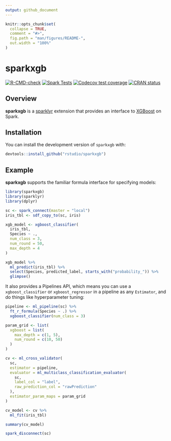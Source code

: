 ```yaml
---
output: github_document
---
```


<!-- README.md is generated from README.Rmd. Please edit that file -->

```r
knitr::opts_chunk$set(
  collapse = TRUE,
  comment = "#>",
  fig.path = "man/figures/README-",
  out.width = "100%"
)
```
# sparkxgb

<!-- badges: start -->
[![R-CMD-check](https://github.com/rstudio/sparkxgb/actions/workflows/R-CMD-check.yaml/badge.svg)](https://github.com/rstudio/sparkxgb/actions/workflows/R-CMD-check.yaml)
[![Spark Tests](https://github.com/rstudio/sparkxgb/actions/workflows/Tests.yaml/badge.svg)](https://github.com/rstudio/sparkxgb/actions/workflows/Tests.yaml)
[![Codecov test coverage](https://codecov.io/gh/rstudio/sparkxgb/branch/main/graph/badge.svg)](https://app.codecov.io/gh/rstudio/sparkxgb?branch=main)
[![CRAN status](https://www.r-pkg.org/badges/version/sparkxgb)](https://CRAN.R-project.org/package=sparkxgb)
<!-- badges: end -->

## Overview

**sparkxgb** is a [sparklyr](https://spark.posit.co/) extension that provides
an interface to [XGBoost](https://github.com/dmlc/xgboost) on Spark.

## Installation

You can install the development version of `sparkxgb` with:

``` r
devtools::install_github("rstudio/sparkxgb")
```

## Example

**sparkxgb** supports the familiar formula interface for specifying models:

```r
library(sparkxgb)
library(sparklyr)
library(dplyr)

sc <- spark_connect(master = "local")
iris_tbl <- sdf_copy_to(sc, iris)

xgb_model <- xgboost_classifier(
  iris_tbl,
  Species ~ .,
  num_class = 3,
  num_round = 50,
  max_depth = 4
)

xgb_model %>%
  ml_predict(iris_tbl) %>%
  select(Species, predicted_label, starts_with("probability_")) %>%
  glimpse()
```

It also provides a Pipelines API, which means you can use a `xgboost_classifier`
or `xgboost_regressor` in a pipeline as any `Estimator`, and do things like 
hyperparameter tuning:

```r
pipeline <- ml_pipeline(sc) %>%
  ft_r_formula(Species ~ .) %>%
  xgboost_classifier(num_class = 3)

param_grid <- list(
  xgboost = list(
    max_depth = c(1, 5),
    num_round = c(10, 50)
  )
)

cv <- ml_cross_validator(
  sc,
  estimator = pipeline,
  evaluator = ml_multiclass_classification_evaluator(
    sc,
    label_col = "label",
    raw_prediction_col = "rawPrediction"
  ),
  estimator_param_maps = param_grid
)

cv_model <- cv %>%
  ml_fit(iris_tbl)

summary(cv_model)

spark_disconnect(sc)
```
